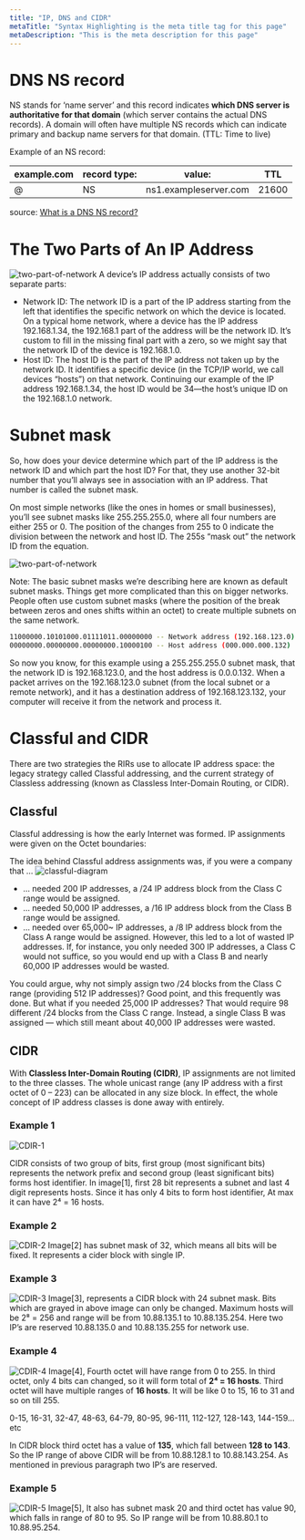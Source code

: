 ```yaml
---
title: "IP, DNS and CIDR"
metaTitle: "Syntax Highlighting is the meta title tag for this page"
metaDescription: "This is the meta description for this page"
---
```


# DNS NS record
NS stands for ‘name server’ and this record indicates **which DNS server is authoritative for that domain** (which server contains the actual DNS records). A domain will often have multiple NS records which can indicate primary and backup name servers for that domain. (TTL: Time to live)

Example of an NS record:

|example.com   |record type:   |value:   |TTL   |
|---|---|---|---|
|@   |NS   |ns1.exampleserver.com   |21600   |

source: [What is a DNS NS record?](https://www.cloudflare.com/learning/dns/dns-records/dns-ns-record/#:~:text=NS%20stands%20for%20'name%20server,example.com)

# The Two Parts of An IP Address
![two-part-of-network](/img/linux/two-part-of-network.png)
A device’s IP address actually consists of two separate parts:

- Network ID: The network ID is a part of the IP address starting from the left that identifies the specific network on which the device is located. On a typical home network, where a device has the IP address 192.168.1.34, the 192.168.1 part of the address will be the network ID. It’s custom to fill in the missing final part with a zero, so we might say that the network ID of the device is 192.168.1.0.
- Host ID: The host ID is the part of the IP address not taken up by the network ID. It identifies a specific device (in the TCP/IP world, we call devices “hosts”) on that network. Continuing our example of the IP address 192.168.1.34, the host ID would be 34—the host’s unique ID on the 192.168.1.0 network.

# Subnet mask
So, how does your device determine which part of the IP address is the network ID and which part the host ID? For that, they use another 32-bit number that you’ll always see in association with an IP address. That number is called the subnet mask.

On most simple networks (like the ones in homes or small businesses), you’ll see subnet masks like 255.255.255.0, where all four numbers are either 255 or 0. The position of the changes from 255 to 0 indicate the division between the network and host ID. The 255s “mask out” the network ID from the equation.

![two-part-of-network](/img/linux/subnet-mask.png)

Note: The basic subnet masks we’re describing here are known as default subnet masks. Things get more complicated than this on bigger networks. People often use custom subnet masks (where the position of the break between zeros and ones shifts within an octet) to create multiple subnets on the same network.

```bash
11000000.10101000.01111011.00000000 -- Network address (192.168.123.0)
00000000.00000000.00000000.10000100 -- Host address (000.000.000.132)
```
So now you know, for this example using a 255.255.255.0 subnet mask, that the network ID is 192.168.123.0, and the host address is 0.0.0.132. When a packet arrives on the 192.168.123.0 subnet (from the local subnet or a remote network), and it has a destination address of 192.168.123.132, your computer will receive it from the network and process it.

# Classful and CIDR
There are two strategies the RIRs use to allocate IP address space: the legacy strategy called Classful addressing, and the current strategy of Classless addressing (known as Classless Inter-Domain Routing, or CIDR).

## Classful
Classful addressing is how the early Internet was formed. IP assignments were given on the Octet boundaries:

The idea behind Classful address assignments was, if you were a company that …
![classful-diagram](/img/linux/ip-address-classes.png)

- … needed 200 IP addresses, a /24 IP address block from the Class C range would be assigned.
- … needed 50,000 IP addresses, a /16 IP address block from the Class B range would be assigned.
- … needed over 65,000~ IP addresses, a /8 IP address block from the Class A range would be assigned.
However, this led to a lot of wasted IP addresses. If, for instance, you only needed 300 IP addresses, a Class C would not suffice, so you would end up with a Class B and nearly 60,000 IP addresses would be wasted.

You could argue, why not simply assign two /24 blocks from the Class C range (providing 512 IP addresses)? Good point, and this frequently was done. But what if you needed 25,000 IP addresses? That would require 98 different /24 blocks from the Class C range. Instead, a single Class B was assigned — which still meant about 40,000 IP addresses were wasted.

## CIDR
With **Classless Inter-Domain Routing (CIDR)**, IP assignments are not limited to the three classes. The whole unicast range (any IP address with a first octet of 0 – 223) can be allocated in any size block. In effect, the whole concept of IP address classes is done away with entirely.

### Example 1
![CDIR-1](/img/linux/CIDR.png)

CIDR consists of two group of bits, first group (most significant bits) represents the network prefix and second group (least significant bits) forms host identifier. In image[1], first 28 bit represents a subnet and last 4 digit represents hosts. Since it has only 4 bits to form host identifier, At max it can have 2⁴ = 16 hosts.

### Example 2
![CDIR-2](/img/linux/CIDR2.png)
Image[2] has subnet mask of 32, which means all bits will be fixed. It represents a cider block with single IP.


### Example 3
![CDIR-3](/img/linux/CIDR3.png)
Image[3], represents a CIDR block with 24 subnet mask. Bits which are grayed in above image can only be changed. Maximum hosts will be 2⁸ = 256 and range will be from 10.88.135.1 to 10.88.135.254. Here two IP’s are reserved 10.88.135.0 and 10.88.135.255 for network use.


### Example 4
![CDIR-4](/img/linux/CIDR4.png)
Image[4], Fourth octet will have range from 0 to 255. In third octet, only 4 bits can changed, so it will form total of **2⁴ = 16 hosts**. Third octet will have multiple ranges of **16 hosts**. It will be like 0 to 15, 16 to 31 and so on till 255. 

0-15, 16-31, 32-47, 48-63, 64-79, 80-95, 96-111, 112-127, 128-143, 144-159... etc 

In CIDR block third octet has a value of **135**, which fall between **128 to 143**. So the IP range of above CIDR will be from 10.88.128.1 to 10.88.143.254. As mentioned in previous paragraph two IP’s are reserved.

### Example 5
![CDIR-5](/img/linux/CIDR5.png)
Image[5], It also has subnet mask 20 and third octet has value 90, which falls in range of 80 to 95. So IP range will be from 10.88.80.1 to 10.88.95.254.

